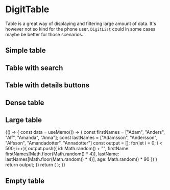 
<Meta
    title="Display data/DigitTable"
    component={DigitTable}
/>

# DigitTable

Table is a great way of displaying and filtering large amount of data. It's however not so kind for the phone user. `DigitList` could in some cases maybe be better for those scenarios. 

## Simple table

<Preview>
    <Story name="simple table">
        <DigitTable
            titleText="Humans"
            idProp="id"
            startOrderBy="firstName"
            columnsOrder={["id", "firstName", "lastName", "age"]}
            headerTexts={{
                id: "Id",
                firstName: "First name",
                lastName: "Last name",
                age: "Age"
            }}
            data={[
                    {
                        id: "1337",
                        firstName: "Asdf",
                        lastName: "Asdfsson",
                        age: 33
                    },
                    {
                        id: "4444",
                        firstName: "Glass",
                        lastName: "Glasssson",
                        age: 50
                    },
                    {
                        id: "4324",
                        firstName: "Jeremy",
                        lastName: "Clarkson",
                        age: 50
                    },
                    {
                        id: "1234",
                        firstName: "James",
                        lastName: "May",
                        age: 99
                    },
                    {
                        id: "4321",
                        firstName: "Richard",
                        lastName: "Hammond",
                        age: 18
                    },
                    {
                        id: "9999",
                        firstName: "The",
                        lastName: "Stig",
                        age: 55
                    },
                    {
                        id: "2244",
                        firstName: "Henrik",
                        lastName: "Lundqvist",
                        age: 30
                    }
            ]}
        />
    </Story>
</Preview>

## Table with search

<Preview>
    <Story name="table with search">
        <DigitTable
            titleText="Humans"
            search
            searchText="Search for a human"
            idProp="id"
            startOrderBy="firstName"
            columnsOrder={["id", "firstName", "lastName", "age"]}
            headerTexts={{
                id: "Id",
                firstName: "First name",
                lastName: "Last name",
                age: "Age"
            }}
            data={[
                    {
                        id: "1337",
                        firstName: "Asdf",
                        lastName: "Asdfsson",
                        age: 33
                    },
                    {
                        id: "4444",
                        firstName: "Glass",
                        lastName: "Glasssson",
                        age: 50
                    },
                    {
                        id: "4324",
                        firstName: "Jeremy",
                        lastName: "Clarkson",
                        age: 50
                    },
                    {
                        id: "1234",
                        firstName: "James",
                        lastName: "May",
                        age: 99
                    },
                    {
                        id: "4321",
                        firstName: "Richard",
                        lastName: "Hammond",
                        age: 18
                    },
                    {
                        id: "9999",
                        firstName: "The",
                        lastName: "Stig",
                        age: 55
                    },
                    {
                        id: "2244",
                        firstName: "Henrik",
                        lastName: "Lundqvist",
                        age: 30
                    }
            ]}
        />
    </Story>
</Preview>

## Table with details buttons

<Preview>
    <Story name="table with details buttons">
        <DigitTable
            titleText="Humans"
            search
            searchText="Search for a human"
            idProp="id"
            startOrderBy="firstName"
            columnsOrder={["id", "firstName", "lastName", "age"]}
            headerTexts={{
                id: "Id",
                firstName: "First name",
                lastName: "Last name",
                age: "Age",
                __link: "Details"
            }}
            data={[
                    {
                        id: "1337",
                        firstName: "Asdf",
                        lastName: "Asdfsson",
                        age: 33,
                        __link: "/1337"
                    },
                    {
                        id: "4444",
                        firstName: "Glass",
                        lastName: "Glasssson",
                        age: 50,
                        __link: "/4444"
                    },
                    {
                        id: "4324",
                        firstName: "Jeremy",
                        lastName: "Clarkson",
                        age: 50
                    },
                    {
                        id: "1234",
                        firstName: "James",
                        lastName: "May",
                        age: 99
                    },
                    {
                        id: "4321",
                        firstName: "Richard",
                        lastName: "Hammond",
                        age: 18
                    },
                    {
                        id: "9999",
                        firstName: "The",
                        lastName: "Stig",
                        age: 55,
                        __link: "/9999"
                    },
                    {
                        id: "2244",
                        firstName: "Henrik",
                        lastName: "Lundqvist",
                        age: 30
                    }
            ]}
        />
    </Story>
</Preview>

## Dense table

<Preview>
    <Story name="dense table">
        <DigitTable
            titleText="Humans"
            search
            searchText="Search for a human"
            idProp="id"
            startOrderBy="firstName"
            columnsOrder={["id", "firstName", "lastName", "age"]}
            headerTexts={{
                id: "Id",
                firstName: "First name",
                lastName: "Last name",
                age: "Age",
            }}
            dense
            data={[
                    {
                        id: "1337",
                        firstName: "Asdf",
                        lastName: "Asdfsson",
                        age: 33,
                    },
                    {
                        id: "4444",
                        firstName: "Glass",
                        lastName: "Glasssson",
                        age: 50,
                    },
                    {
                        id: "4324",
                        firstName: "Jeremy",
                        lastName: "Clarkson",
                        age: 50
                    },
                    {
                        id: "1234",
                        firstName: "James",
                        lastName: "May",
                        age: 99
                    },
                    {
                        id: "4321",
                        firstName: "Richard",
                        lastName: "Hammond",
                        age: 18
                    },
                    {
                        id: "9999",
                        firstName: "The",
                        lastName: "Stig",
                        age: 55,
                    },
                    {
                        id: "2244",
                        firstName: "Henrik",
                        lastName: "Lundqvist",
                        age: 30
                    }
            ]}
        />
    </Story>
</Preview>

## Large table

<Preview>
    <Story name="large table">
        {() => {
            const data = useMemo(() => {
                const firstNames = ["Adam", "Anders", "Alf", "Amanda", "Anna"];
                const lastNames = ["Adamsson", "Andersson", "Alfsson", "Amandadotter", "Annadotter"]
                const output = [];
                for(let i = 0; i < 500; i++){
                    output.push({
                        id: Math.random() + "",
                        firstName: firstNames[Math.floor(Math.random() * 4)],
                        lastName: lastNames[Math.floor(Math.random() * 4)],
                        age: Math.random() * 90
                    })
                }
                return output;
            })
            return (
                <DigitTable
                    titleText="Humans"
                    idProp="id"
                    startOrderBy="id"
                    columnsOrder={["id", "firstName", "lastName", "age"]}
                    headerTexts={{
                        id: "Id",
                        firstName: "First name",
                        lastName: "Last name",
                        age: "Age"
                    }}
                    data={data}
                />
            );
        }}
    </Story>
</Preview>

## Empty table

<Preview>
    <Story name="empty table">
        <DigitTable
            titleText="Humans"
            idProp="id"
            startOrderBy="firstName"
            columnsOrder={["id", "firstName", "lastName", "age"]}
            headerTexts={{
                id: "Id",
                firstName: "First name",
                lastName: "Last name",
                age: "Age",
                __link: "Details"
            }}
            data={[]}
            emptyTableText="Empty table :("
        />
    </Story>
</Preview>

<Props of={DigitTable} />
